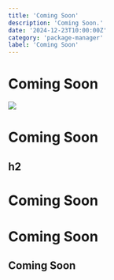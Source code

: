 ```yaml
---
title: 'Coming Soon'
description: 'Coming Soon.'
date: '2024-12-23T10:00:00Z'
category: 'package-manager'
label: 'Coming Soon'
---
```


# Coming Soon
![](/images/posts/pnpm-install-cli/01.png)

# Coming Soon

## h2


# Coming Soon

  
# Coming Soon

## Coming Soon






